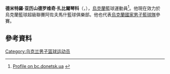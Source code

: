 '''德米特羅·亚历山德罗维奇·扎比爾琴科'''（{{lang-uk|'''Дмитро Олександрович Забірченко'''}}，{{bd|1984年|6月15日}}），[[烏克蘭|烏克蘭]]籃球運動員<ref>[http://bc.donetsk.ua/team/players/team-item.php?ID=3015 Profile on bc.donetsk.ua] {{webarchive|url=https://web.archive.org/web/20081222162245/http://bc.donetsk.ua/team/players/team-item.php?ID=3015 |date=2008-12-22 }} {{uk icon}}</ref>。他現在效力於烏克蘭籃球超級聯賽阿佐夫馬什籃球俱樂部。他也代表[[烏克蘭國家男子籃球隊|烏克蘭國家男子籃球隊]]參賽。

==參考資料==
{{Reflist}}

[[Category:乌克兰男子篮球运动员|Category:乌克兰男子篮球运动员]]